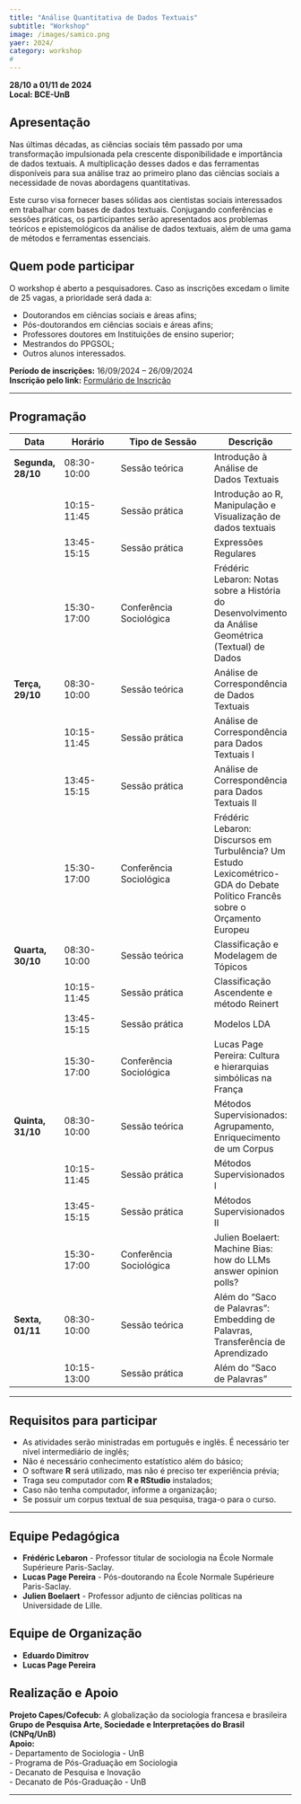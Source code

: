 ```yaml
---
title: "Análise Quantitativa de Dados Textuais"
subtitle: "Workshop"
image: /images/samico.png
yaer: 2024/
category: workshop
#
---
```


**28/10 a 01/11 de 2024**  
**Local: BCE-UnB**  

## Apresentação

Nas últimas décadas, as ciências sociais têm passado por uma transformação impulsionada pela crescente disponibilidade e importância de dados textuais. A multiplicação desses dados e das ferramentas disponíveis para sua análise traz ao primeiro plano das ciências sociais a necessidade de novas abordagens quantitativas.

Este curso visa fornecer bases sólidas aos cientistas sociais interessados em trabalhar com bases de dados textuais. Conjugando conferências e sessões práticas, os participantes serão apresentados aos problemas teóricos e epistemológicos da análise de dados textuais, além de uma gama de métodos e ferramentas essenciais.

## Quem pode participar

O workshop é aberto a pesquisadores. Caso as inscrições excedam o limite de 25 vagas, a prioridade será dada a:

- Doutorandos em ciências sociais e áreas afins;
- Pós-doutorandos em ciências sociais e áreas afins;
- Professores doutores em Instituições de ensino superior;
- Mestrandos do PPGSOL;
- Outros alunos interessados.

**Período de inscrições:** 16/09/2024 – 26/09/2024  
**Inscrição pelo link:** [Formulário de Inscrição](https://forms.office.com/r/yxBqP3hqFP)

---

## Programação

| Data | Horário | Tipo de Sessão | Descrição |
|------|---------|---------------|------------|
| **Segunda, 28/10** | 08:30-10:00 | Sessão teórica | Introdução à Análise de Dados Textuais |
|  | 10:15-11:45 | Sessão prática | Introdução ao R, Manipulação e Visualização de dados textuais |
|  | 13:45-15:15 | Sessão prática | Expressões Regulares |
|  | 15:30-17:00 | Conferência Sociológica | Frédéric Lebaron: Notas sobre a História do Desenvolvimento da Análise Geométrica (Textual) de Dados |
| **Terça, 29/10** | 08:30-10:00 | Sessão teórica | Análise de Correspondência de Dados Textuais |
|  | 10:15-11:45 | Sessão prática | Análise de Correspondência para Dados Textuais I |
|  | 13:45-15:15 | Sessão prática | Análise de Correspondência para Dados Textuais II |
|  | 15:30-17:00 | Conferência Sociológica | Frédéric Lebaron: Discursos em Turbulência? Um Estudo Lexicométrico-GDA do Debate Político Francês sobre o Orçamento Europeu |
| **Quarta, 30/10** | 08:30-10:00 | Sessão teórica | Classificação e Modelagem de Tópicos |
|  | 10:15-11:45 | Sessão prática | Classificação Ascendente e método Reinert |
|  | 13:45-15:15 | Sessão prática | Modelos LDA |
|  | 15:30-17:00 | Conferência Sociológica | Lucas Page Pereira: Cultura e hierarquias simbólicas na França |
| **Quinta, 31/10** | 08:30-10:00 | Sessão teórica | Métodos Supervisionados: Agrupamento, Enriquecimento de um Corpus |
|  | 10:15-11:45 | Sessão prática | Métodos Supervisionados I |
|  | 13:45-15:15 | Sessão prática | Métodos Supervisionados II |
|  | 15:30-17:00 | Conferência Sociológica | Julien Boelaert: Machine Bias: how do LLMs answer opinion polls? |
| **Sexta, 01/11** | 08:30-10:00 | Sessão teórica | Além do “Saco de Palavras”: Embedding de Palavras, Transferência de Aprendizado |
|  | 10:15-13:00 | Sessão prática | Além do “Saco de Palavras” |

---

## Requisitos para participar

- As atividades serão ministradas em português e inglês. É necessário ter nível intermediário de inglês;
- Não é necessário conhecimento estatístico além do básico;
- O software **R** será utilizado, mas não é preciso ter experiência prévia;
- Traga seu computador com **R e RStudio** instalados;
- Caso não tenha computador, informe a organização;
- Se possuir um corpus textual de sua pesquisa, traga-o para o curso.

---

## Equipe Pedagógica

- **Frédéric Lebaron** - Professor titular de sociologia na École Normale Supérieure Paris-Saclay.
- **Lucas Page Pereira** - Pós-doutorando na École Normale Supérieure Paris-Saclay.
- **Julien Boelaert** - Professor adjunto de ciências políticas na Universidade de Lille.

## Equipe de Organização

- **Eduardo Dimitrov**  
- **Lucas Page Pereira**  

## Realização e Apoio

**Projeto Capes/Cofecub:** A globalização da sociologia francesa e brasileira  
**Grupo de Pesquisa Arte, Sociedade e Interpretações do Brasil (CNPq/UnB)**  
**Apoio:**  
- Departamento de Sociologia - UnB  
- Programa de Pós-Graduação em Sociologia  
- Decanato de Pesquisa e Inovação  
- Decanato de Pós-Graduação - UnB  

---

